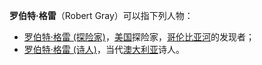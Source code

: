'''罗伯特·格雷'''（Robert Gray）可以指下列人物：

*[[罗伯特·格雷_(探险家)|罗伯特·格雷 (探险家)]]，[[美国|美国]]探险家，[[哥伦比亚河|哥伦比亚河]]的发现者；
*[[罗伯特·格雷_(诗人)|罗伯特·格雷 (诗人)]]，当代[[澳大利亚|澳大利亚]]诗人。

{{disambig|Cat=五字人名消歧义}}